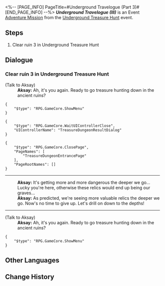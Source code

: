 <%-- [PAGE_INFO]
PageTitle=#Underground Travelogue (Part 3)#
[END_PAGE_INFO] --%>
{{Stub|Dialogue.}}
{{Mission Infobox
|id            = 8012103
|title         = Underground Travelogue (III)
|image         = <!--Mission Underground Travelogue (Part 3).png-->
|type          = Adventure
|event_name    = Underground Treasure Hunt
|chapter       = 
|requirements  = [[Adventure Mission]] ''[[Underground Travelogue (II)]]'' completed
|summary       = <!--official mission summary from Fate's Atlas-->
|characters    = Aksay; Trailblazer
|startLocation = [[Jarilo-VI]] - [[Great Mine]]
|world         = Jarilo-VI
|area          = Great Mine
|prev          = Underground Travelogue (II)
|next          = Underground Travelogue (IV)
|rewards       = Credit*10,000
}}
'''''Underground Travelogue (III)''''' is an Event [[Adventure Mission]] from the [[Underground Treasure Hunt]] event.

==Steps==
# Clear ruin 3 in Underground Treasure Hunt

<!--
==Gameplay Notes==

--><!--
==Trial Character==

-->
==Dialogue==
{{Stub Dialogue}}
===Clear ruin 3 in Underground Treasure Hunt{{subst:void|<!--801210301-->}}===
{{Mission Description|type=adventure|location=Great Mine|Aksay has excavated a new ancient ruin. Continue your treasure hunting journey!}}
{{Dialogue Start}}

;(Talk to Aksay)
:'''Aksay:''' Ah, it's you again. Ready to go treasure hunting down in the ancient ruins?
<pre>{
	"$type": "RPG.GameCore.ShowMenu"
}</pre>
<pre>{
	"$type": "RPG.GameCore.WaitUIControllerClose",
	"UIControllerName": "TreasureDungeonResultDialog"
}</pre>
<pre>{
	"$type": "RPG.GameCore.ClosePage",
	"PageNames": [
		"TreasureDungeonEntrancePage"
	],
	"PageRootNames": []
}</pre>
:<!--0.5-second delay-->
----
:'''Aksay:''' It's getting more and more dangerous the deeper we go... Lucky you're here, otherwise these relics would end up being our graves...
:'''Aksay:''' As predicted, we're seeing more valuable relics the deeper we go. Now's no time to give up. Let's drill on down to the depths!
----

;(Talk to Aksay)
:'''Aksay:''' Ah, it's you again. Ready to go treasure hunting down in the ancient ruins?
<pre>{
	"$type": "RPG.GameCore.ShowMenu"
}</pre>
{{Dialogue End}}

==Other Languages==
{{Other Languages
|en   = Underground Travelogue (III)
|zhs  = 地城游记•其三
|zht  = 地城遊記•其三
|ja   = 地下遺跡探遊記・三
|ko   = 지하 여행기•3
|es   = Diario de un viaje subterráneo&nbsp;III
|fr   = Voyage au centre de la terre (III)
|ru   = Путевые записки из-под земли III
|th   = บันทึกการเดินทางในเมืองใต้ดิน 3
|vi   = Du Ký Thành Ngầm 3
|de   = Untergrund-Reisebericht (Teil 3)
|id   = Catatan Perjalanan Bawah Tanah (Bagian 3)
|pt   = Diário de Viagem do Subterrâneo (III)
}}

==Change History==
{{Change History|1.2}}
